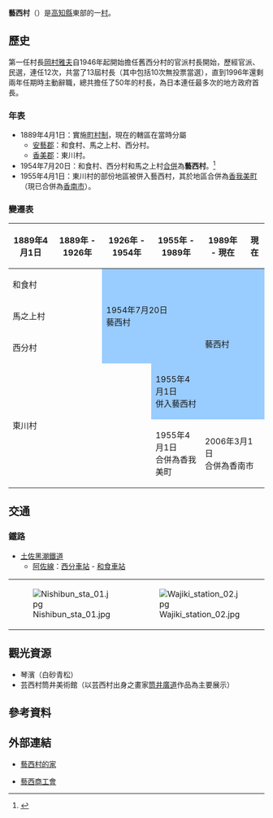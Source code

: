 {{日本町村
| 自治體名=藝西
| 町村=村
| 圖像=[[File:Nishibun_station_02.jpg|240px]]
| 圖像說明=[[西分站|西分站]]
| 町村章=
| 日文原名=芸西村
| 平假名=げいせいむら
| 羅馬字拼音=Geisei-mura
| 都道府縣=高知縣
| 支廳=
| 郡=安藝郡
| 郡連結=安藝郡 (高知縣)
| 編號=39307-0
| 面積=39.63
| 邊界未定=
| 人口=4,016
| 統計時間=2012年4月1日
| 自治體=[[安藝市|安藝市]]、[[香南市|香南市]]
| 樹={{Tsl|ja|クロマツ|黑松 (植物)|黑松}}
| 花=[[杜鵑花|杜鵑花]]
| 鳥=[[綠繡眼|綠繡眼]]
| 其他象徵物=
| 其他象徵=
| 首長=竹內強
| 卸任日期=2012年11月
| 議員數=10
| 郵遞區號=781-5701
| 所在地=安藝郡藝西村和食甲1262
| 電話號碼=887-33-2111
| 外部連結=http://www.vill.geisei.kochi.jp/
| 經度=
| 緯度=
| 地圖=[[File:Geisei_in_Kochi_Prefecture_Ja.svg|250px]]
| 註記=人口：[http://www.pref.kochi.lg.jp/soshiki/111901/t-suikei.html 高知縣官方網頁]
}}
'''藝西村'''（{{jpn|j=芸西村|hg=げいせいむら|rm=Geisei mura|f=y}}）是[[高知縣|高知縣]]東部的一[[村|村]]。

==歷史==
第一任村長[[岡村雅夫|岡村雅夫]]自1946年起開始擔任舊西分村的官派村長開始，歷經官派、民選，連任12次，共當了13屆村長（其中包括10次無投票當選），直到1996年還剩兩年任期時主動辭職，總共擔任了50年的村長，為日本連任最多次的地方政府首長。

===年表===
* 1889年4月1日：實施[[町村制|町村制]]，現在的轄區在當時分屬
** [[安藝郡_(高知縣)|安藝郡]]：和食村、馬之上村、西分村。
** [[香美郡|香美郡]]：東川村。
* 1954年7月20日：和食村、西分村和馬之上村[[市町村合併|合併]]為'''藝西村'''。<ref>{{cite web| title=概要・地勢・人口| url=http://www.vill.geisei.kochi.jp/top/profile-gaiyo.html| publisher=藝西村公所| accessdate=2012-04-18| language=ja| deadurl=yes| archiveurl=https://web.archive.org/web/20120127010132/http://www.vill.geisei.kochi.jp/top/profile-gaiyo.html| archivedate=2012-01-27}}</ref>
* 1955年4月1日：東川村的部份地區被併入藝西村，其於地區合併為[[香我美町|香我美町]]（現已合併為[[香南市|香南市]]）。

===變遷表===
{| class="wikitable" style="font-size:small"
! 1889年4月1日
! 1889年 - 1926年
! 1926年 - 1954年
! 1955年 - 1989年
! 1989年 - 現在
! 現在
|-
| colspan=2 | 和食村
| rowspan=3 colspan=2 style="background-color:#9cf;" | 1954年7月20日<br />藝西村
| rowspan=4 colspan=2 style="background-color:#9cf;" | 藝西村
|-
| colspan=2 | 馬之上村
|-
| colspan=2 | 西分村
|-
| rowspan=2 colspan=3 |東川村
| style="background-color:#9cf;" | 1955年4月1日<br />併入藝西村
|-
| 1955年4月1日<br>合併為香我美町
| colspan=2 | 2006年3月1日<br>合併為香南市
|}

==交通==
=== 鐵路 ===
* [[土佐黑潮鐵道|土佐黑潮鐵道]]
** [[阿佐線|阿佐線]]：[[西分車站|西分車站]] - [[和食車站|和食車站]]

{| border=0
|-
| [[File:Nishibun_sta_01.jpg|thumb]] || [[File:Wajiki_station_02.jpg|thumb]] 
|}

==觀光資源==
* 琴濱（白砂青松）
* 芸西村筒井美術館（以芸西村出身之畫家[[筒井廣道|筒井廣道]]作品為主要展示）

==參考資料==
{{reflist}}

==外部連結==
{{commonscat|Geisei, Kochi}}
* {{Ja}} [https://web.archive.org/web/20120518115526/http://www3.ocn.ne.jp/~geisei/ 藝西村的家]
* {{Ja}} [http://www.kochi-shokokai.jp/geisei/ 藝西商工會] {{Wayback|url=http://www.kochi-shokokai.jp/geisei/ |date=20171004211603 }}

{{高知縣}}{{Authority control}}